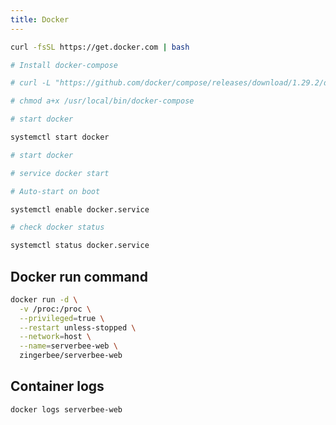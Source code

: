 ```yaml
---
title: Docker
---
```



<Collapse title='Install Docker'>

  <CodeBlock lang='bash'>

```bash
curl -fsSL https://get.docker.com | bash

# Install docker-compose

# curl -L "https://github.com/docker/compose/releases/download/1.29.2/docker-compose-$(uname -s)-$(uname -m)" -o /usr/local/bin/docker-compose

# chmod a+x /usr/local/bin/docker-compose

# start docker

systemctl start docker

# start docker

# service docker start

# Auto-start on boot

systemctl enable docker.service

# check docker status

systemctl status docker.service

```

  </CodeBlock>

</Collapse>

## Docker run command

<CodeBlock>

```bash
docker run -d \
  -v /proc:/proc \
  --privileged=true \
  --restart unless-stopped \
  --network=host \
  --name=serverbee-web \
  zingerbee/serverbee-web
```

</CodeBlock>

## Container logs

<CodeBlock>

```bash
docker logs serverbee-web
```

</CodeBlock>
